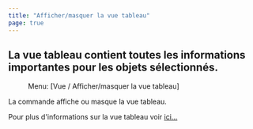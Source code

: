```yaml
---
title: "Afficher/masquer la vue tableau"
page: true
---
```

## La vue tableau contient toutes les informations importantes pour les objets s&#233;lectionn&#233;s.
<GeoMapper> <Menu> Menu: [Vue / Afficher/masquer la vue tableau] </Menu> 

La commande affiche ou masque la vue tableau.

Pour plus d&#39;informations sur la vue tableau voir [ici...](../daten/tabellenansicht)
</GeoMapper>